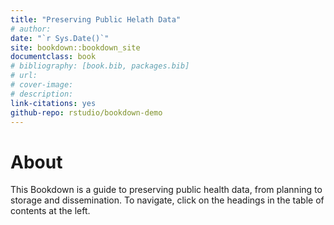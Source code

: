 ```yaml
--- 
title: "Preserving Public Helath Data"
# author:
date: "`r Sys.Date()`"
site: bookdown::bookdown_site
documentclass: book
# bibliography: [book.bib, packages.bib]
# url:
# cover-image:
# description:
link-citations: yes
github-repo: rstudio/bookdown-demo
---
```


# About

This Bookdown is a guide to preserving public health data, from planning to storage and dissemination. To navigate, click on the headings in the table of contents at the left.
